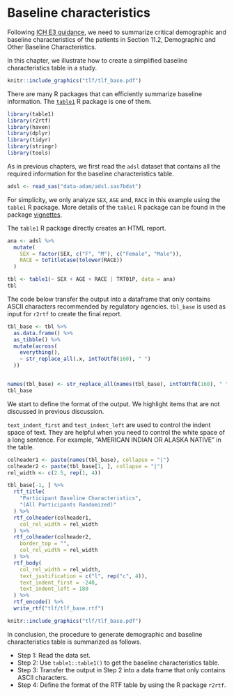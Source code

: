 # Baseline characteristics

Following [ICH E3 guidance](https://database.ich.org/sites/default/files/E3_Guideline.pdf),
we need to summarize critical demographic and baseline characteristics of the patients
in Section 11.2, Demographic and Other Baseline Characteristics.

In this chapter, we illustrate how to create a simplified
baseline characteristics table in a study.

```r
knitr::include_graphics("tlf/tlf_base.pdf")
```

There are many R packages that can efficiently summarize baseline information.
The [`table1`](https://github.com/benjaminrich/table1) R package is one of them.

```r
library(table1)
library(r2rtf)
library(haven)
library(dplyr)
library(tidyr)
library(stringr)
library(tools)
```

As in previous chapters, we first read the `adsl` dataset that contains all
the required information for the baseline characteristics table.

```r
adsl <- read_sas("data-adam/adsl.sas7bdat")
```

For simplicity, we only analyze `SEX`, `AGE` and, `RACE` in this example
using the `table1` R package. More details of the `table1` R package can
be found in the package
[vignettes](https://benjaminrich.github.io/table1/vignettes/table1-examples.html).

The `table1` R package directly creates an HTML report.

```r
ana <- adsl %>%
  mutate(
    SEX = factor(SEX, c("F", "M"), c("Female", "Male")),
    RACE = toTitleCase(tolower(RACE))
  )

tbl <- table1(~ SEX + AGE + RACE | TRT01P, data = ana)
tbl
```

The code below transfer the output into a dataframe
that only contains ASCII characters
recommended by regulatory agencies.
`tbl_base` is used as input for `r2rtf` to create the final report.

```r
tbl_base <- tbl %>%
  as.data.frame() %>%
  as_tibble() %>%
  mutate(across(
    everything(),
    ~ str_replace_all(.x, intToUtf8(160), " ")
  ))


names(tbl_base) <- str_replace_all(names(tbl_base), intToUtf8(160), " ")
tbl_base
```

We start to define the format of the output. We highlight items that
are not discussed in previous discussion.

`text_indent_first` and `test_indent_left` are used to control the indent
space of text. They are helpful when you need to control the white space
of a long sentence. For example, "AMERICAN INDIAN OR ALASKA NATIVE"
in the table.

```r
colheader1 <- paste(names(tbl_base), collapse = "|")
colheader2 <- paste(tbl_base[1, ], collapse = "|")
rel_width <- c(2.5, rep(1, 4))

tbl_base[-1, ] %>%
  rtf_title(
    "Participant Baseline Characteristics",
    "(All Participants Randomized)"
  ) %>%
  rtf_colheader(colheader1,
    col_rel_width = rel_width
  ) %>%
  rtf_colheader(colheader2,
    border_top = "",
    col_rel_width = rel_width
  ) %>%
  rtf_body(
    col_rel_width = rel_width,
    text_justification = c("l", rep("c", 4)),
    text_indent_first = -240,
    text_indent_left = 180
  ) %>%
  rtf_encode() %>%
  write_rtf("tlf/tlf_base.rtf")
```

```r
knitr::include_graphics("tlf/tlf_base.pdf")
```

In conclusion, the procedure to generate demographic and baseline characteristics table is summarized as follows.

- Step 1: Read the data set.
- Step 2: Use `table1::table1()` to get the baseline characteristics table.
- Step 3: Transfer the output in Step 2 into a data frame that only contains ASCII characters.
- Step 4: Define the format of the RTF table by using the R package `r2rtf`.
